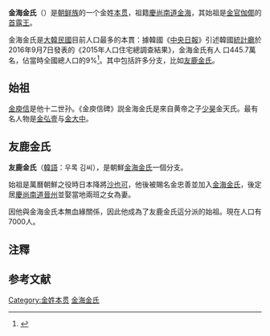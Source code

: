 {{성씨 정보
|그림 = Gimhae Kim clan family seal.svg
|그림설명 = 金海金氏的紋章
| 성씨 = 김해 김씨
| 관향 = [[慶尚南道|慶尚南道]][[金海市|金海市]]
| 시조 = [[金首露|金首露]]
| 중시조 =[[金庾信|金庾信]]
| 집성촌 = {{KOR}}：<br>'''[[京畿道|京畿道]]'''：[[城南市|城南市]]、[[水原市|水原市]]、[[始興市|始興市]]、[[龍仁市|龍仁市]]、[[驪州市|驪州市]]、[[安城市|安城市]]<br>'''[[全羅北道|全羅北道]]'''：[[長水郡|長水郡]]、[[南原市|南原市]]、[[高敞郡|高敞郡]]、[[扶安郡|扶安郡]]、[[金堤市|金堤市]]  <br />'''[[全羅南道|全羅南道]]'''：[[珍島郡|珍島郡]]、[[海南郡|海南郡]]、[[新安郡|新安郡]]、[[靈光郡|靈光郡]]、[[莞島郡|莞島郡]]、[[羅州市|羅州市]]<ref>金海金氏文敬公派集姓村</ref> [[務安郡|務安郡]]、[[麗水市|麗水市]]、[[順天市|順天市]]、[[光陽市|光陽市]]、[[靈巖郡|靈巖郡]]<ref>金海金氏四君派集姓村</ref>、[[和順郡|和順郡]] <br /> '''[[慶尚北道|慶尚北道]]'''：[[浦項市|浦項市]]、[[金泉市|金泉市]]、[[龜尾市|龜尾市]]、[[清道郡|清道郡]]<ref>金海金氏三賢派集姓村</ref> [[尚州市|尚州市]] [[慶州市|慶州市]] <br />'''[[慶尚南道|慶尚南道]]'''：[[昌原市|昌原市]]、[[金海市|金海市]]、[[晋州市|晋州市]]、[[昌寧郡|昌寧郡]]、[[泗川市|泗川市]]、[[南海郡|南海郡]]<br /> '''[[江原道|江原道]]'''：[[麟蹄郡|麟蹄郡]]、[[旌善郡|旌善郡]]、[[鐵原郡|鐵原郡]] <br />'''[[忠清南道|忠清南道]]'''：[[扶餘郡|扶餘郡]]、[[公州市|公州市]]、[[論山市|論山市]]、[[保寧市|保寧市]]、[[牙山市|牙山市]]<br>'''[[忠清北道|忠清北道]]'''：[[清原郡|清原郡]]、[[沃川郡|沃川郡]]、[[槐山郡|槐山郡]]<br>'''[[光州廣域市|光州廣域市]]'''：[[光山區|光山區]] <br />{{PRK}}：<br>'''[[南浦特別市|南浦特別市]]'''：[[龍岡郡|龍岡郡]]<ref>金海金氏襄毅公派集姓村</ref><br />'''[[咸鏡北道|咸鏡北道]]'''：[[羅先特別市|羅津市]]、[[鏡城郡|鏡城郡]]、[[明川郡|明川郡]]<br>'''[[咸鏡南道|咸鏡南道]]'''：[[北青郡|北青郡]]、[[洪原郡|洪原郡]]
| 인물 = [[金舒玄|金舒玄]], [[金庾信|金庾信]], [[文明王后|文明王后]], [[恭嬪金氏|恭嬪金氏]], [[金萬德|金萬德]], [[金弘道|金弘道]],
[[金大建|金大建]], [[金枓奉|金枓奉]], [[金元鳳|金元鳳]], [[金俊淵|金俊淵]], [[金顯哲|金顯哲]], [[金俊淵|金俊淵]], [[金鍾五|金鍾五]], [[金大中|金大中]], [[金芝河|金芝河]], [[金富謙|金富謙]], [[金鐘國|金鐘國]],[[金裕賢|金裕賢]]
| 년도 = 2015
| 인구 = 8,979,800
| 순위 = 1
| 비고 = [http://www.garakkim.com/ 김해김씨]
}}
'''金海金氏'''（{{lang-ko|김해 김씨}}）是[[朝鲜族|朝鲜族]]的一个金姓[[本贯|本贯]]，祖籍[[慶尚南道|慶尚南道]][[金海|金海]]，其始祖是[[金官伽倻|金官伽倻]]的[[首露王|首露王]]。

金海金氏是[[大韓民國|大韓民國]]目前人口最多的本貫：據韓國《[[中央日報_(韓國)|中央日報]]》引述韓國[[統計廳|統計廳]]於2016年9月7日發表的《2015年人口住宅總調查結果》，金海金氏有人 口445.7萬名，佔當時全國總人口的9%<ref name="joins">{{cite news |url=http://mnews.joins.com/article/20567547 |title=한국인 45%가 김·이·박씨…한자 없는 성씨가 4075개 |trans_title=韓國人有45%都是金、李、朴這三個姓……沒有漢字的姓氏有4075個 |publisher=《[[中央日報_(韓國)|中央日報]]》 |date=2016-09-08 |access-date=2017-12-08 |language=ko |archive-date=2017-12-08 |archive-url=https://web.archive.org/web/20171208174938/http://mnews.joins.com/article/20567547 |dead-url=no }}</ref>。其中包括許多分支，比如[[友鹿金氏|友鹿金氏]]。

== 始祖 ==
[[金庾信|金庾信]]是他十二世孙。《金庾信碑》説金海金氏是來自黄帝之子[[少昊|少昊]]金天氏。最有名人物是[[金弘壹|金弘壹]]与[[金大中|金大中]]。

== 友鹿金氏 ==
'''友鹿金氏'''（[[韓語|韓語]]：우록 김씨），是朝鮮[[金海金氏|金海金氏]]一個分支。

始祖是萬曆朝鮮之役時日本降將[[沙也可|沙也可]]，他後被賜名金忠善並加入[[金海金氏|金海金氏]]，後定居[[慶尚南道|慶尚南道]][[晉州|晉州]]並娶當地兩班之女為妻。

因他與金海金氏本無血緣關係，因此他成為了友鹿金氏這分派的始祖。現在人口有7000人。

== 注釋 ==
{{notelist|iger=}}

==参考文献==
{{reflist}}
[[Category:金姓本贯|Category:金姓本贯]]
[[Category:金海金氏|]]